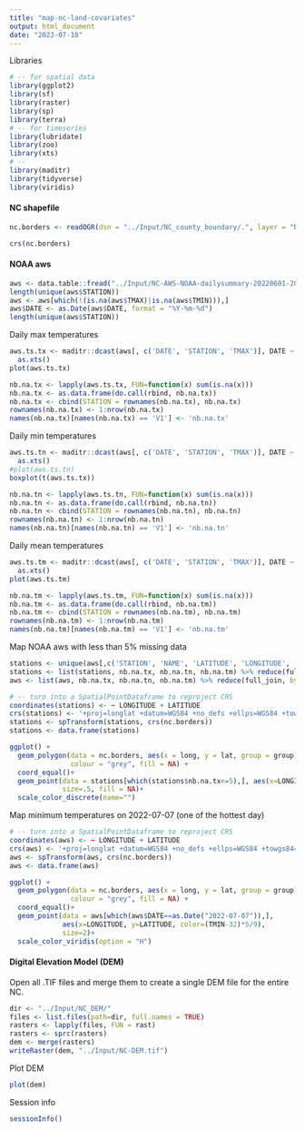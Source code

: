 ```yaml
---
title: "map-nc-land-covariates"
output: html_document
date: "2023-07-18"
---
```


Libraries

```r
# -- for spatial data
library(ggplot2)
library(sf)
library(raster)
library(sp)
library(terra)
# -- for timeseries
library(lubridate)
library(zoo)
library(xts)
# -- 
library(maditr)
library(tidyverse)
library(viridis)
```

#### NC shapefile

```r
nc.borders <- readOGR(dsn = "../Input/NC_county_boundary/.", layer = "North_Carolina_State_and_County_Boundary_Polygons")
```

```r
crs(nc.borders)
```

#### NOAA aws

```r
aws <- data.table::fread("../Input/NC-AWS-NOAA-dailysummary-20220601-20220831.csv") 
length(unique(aws$STATION))
aws <- aws[which(!(is.na(aws$TMAX)|is.na(aws$TMIN))),] 
aws$DATE <- as.Date(aws$DATE, format = "%Y-%m-%d")
length(unique(aws$STATION))
```

Daily max temperatures

```r
aws.ts.tx <- maditr::dcast(aws[, c('DATE', 'STATION', 'TMAX')], DATE ~ STATION) %>%
  as.xts() 
plot(aws.ts.tx)

nb.na.tx <- lapply(aws.ts.tx, FUN=function(x) sum(is.na(x)))  
nb.na.tx <- as.data.frame(do.call(rbind, nb.na.tx))
nb.na.tx <- cbind(STATION = rownames(nb.na.tx), nb.na.tx)
rownames(nb.na.tx) <- 1:nrow(nb.na.tx)
names(nb.na.tx)[names(nb.na.tx) == 'V1'] <- 'nb.na.tx'

```

Daily min temperatures

```r
aws.ts.tn <- maditr::dcast(aws[, c('DATE', 'STATION', 'TMAX')], DATE ~ STATION) %>%
  as.xts() 
#plot(aws.ts.tn)
boxplot(t(aws.ts.tx))

nb.na.tn <- lapply(aws.ts.tn, FUN=function(x) sum(is.na(x)))  
nb.na.tn <- as.data.frame(do.call(rbind, nb.na.tn))
nb.na.tn <- cbind(STATION = rownames(nb.na.tn), nb.na.tn)
rownames(nb.na.tn) <- 1:nrow(nb.na.tn)
names(nb.na.tn)[names(nb.na.tn) == 'V1'] <- 'nb.na.tn'
```

Daily mean temperatures

```r
aws.ts.tm <- maditr::dcast(aws[, c('DATE', 'STATION', 'TMAX')], DATE ~ STATION) %>%
  as.xts() 
plot(aws.ts.tm)

nb.na.tm <- lapply(aws.ts.tm, FUN=function(x) sum(is.na(x)))  
nb.na.tm <- as.data.frame(do.call(rbind, nb.na.tm))
nb.na.tm <- cbind(STATION = rownames(nb.na.tm), nb.na.tm)
rownames(nb.na.tm) <- 1:nrow(nb.na.tm)
names(nb.na.tm)[names(nb.na.tm) == 'V1'] <- 'nb.na.tm'
```

Map NOAA aws with less than 5% missing data

```r
stations <- unique(aws[,c('STATION', 'NAME', 'LATITUDE', 'LONGITUDE', 'ELEVATION')])
stations <- list(stations, nb.na.tx, nb.na.tn, nb.na.tm) %>% reduce(full_join, by='STATION')
aws <- list(aws, nb.na.tx, nb.na.tn, nb.na.tm) %>% reduce(full_join, by='STATION')

# -- turn into a SpatialPointDataframe to reproject CRS
coordinates(stations) <- ~ LONGITUDE + LATITUDE 
crs(stations) <- '+proj=longlat +datum=WGS84 +no_defs +ellps=WGS84 +towgs84=0,0,0'
stations <- spTransform(stations, crs(nc.borders))
stations <- data.frame(stations)

ggplot() + 
  geom_polygon(data = nc.borders, aes(x = long, y = lat, group = group), 
               colour = "grey", fill = NA) +
  coord_equal()+
  geom_point(data = stations[which(stations$nb.na.tx<=5),], aes(x=LONGITUDE, y=LATITUDE), 
             size=.5, fill = NA)+
  scale_color_discrete(name="")
```

Map minimum temperatures on 2022-07-07 (one of the hottest day)

```r
# -- turn into a SpatialPointDataframe to reproject CRS
coordinates(aws) <- ~ LONGITUDE + LATITUDE 
crs(aws) <- '+proj=longlat +datum=WGS84 +no_defs +ellps=WGS84 +towgs84=0,0,0'
aws <- spTransform(aws, crs(nc.borders))
aws <- data.frame(aws)

ggplot() + 
  geom_polygon(data = nc.borders, aes(x = long, y = lat, group = group), 
               colour = "grey", fill = NA) +
  coord_equal()+
  geom_point(data = aws[which(aws$DATE==as.Date("2022-07-07")),], 
             aes(x=LONGITUDE, y=LATITUDE, color=(TMIN-32)*5/9), 
             size=2)+
  scale_color_viridis(option = "H")
```

#### Digital Elevation Model (DEM)

Open all .TIF files and merge them to create a single DEM file for the entire NC.

```r
dir <- "../Input/NC_DEM/"
files <- list.files(path=dir, full.names = TRUE)
rasters <- lapply(files, FUN = rast)
rasters <- sprc(rasters)
dem <- merge(rasters)
writeRaster(dem, "../Input/NC-DEM.tif")
```

Plot DEM

```r
plot(dem)
```

Session info

```r
sessionInfo()
```
